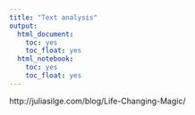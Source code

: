 ```yaml
---
title: "Text analysis"
output:
  html_document:
    toc: yes
    toc_float: yes
  html_notebook:
    toc: yes
    toc_float: yes
---
```

http://juliasilge.com/blog/Life-Changing-Magic/
